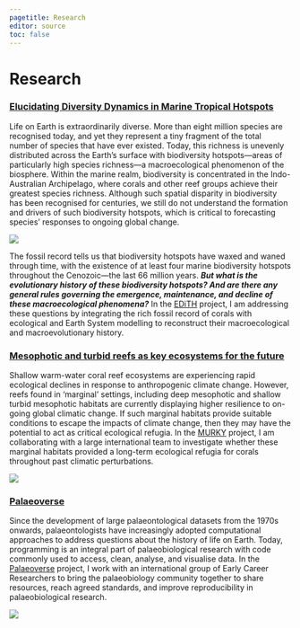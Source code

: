 ```yaml
---
pagetitle: Research
editor: source
toc: false
---
```


# Research

### [Elucidating Diversity Dynamics in Marine Tropical Hotspots](https://github.com/EDiTH-NERC) 

::: {.grid}

::: {.g-col-6}

Life on Earth is extraordinarily diverse. More than eight million species are recognised today, and yet they represent a tiny fragment of the total number of species that have ever existed. Today, this richness is unevenly distributed across the Earth’s surface with biodiversity hotspots—areas of particularly high species richness—a macroecological phenomenon of the biosphere. Within the marine realm, biodiversity is concentrated in the Indo-Australian Archipelago, where corals and other reef groups achieve their greatest species richness. Although such spatial disparity in biodiversity has been recognised for centuries, we still do not understand the formation and drivers of such biodiversity hotspots, which is critical to forecasting species’ responses to ongoing global change.

:::

::: {.g-col-6}

![](images/edith.jpg)
:::

:::

The fossil record tells us that biodiversity hotspots have waxed and waned through time, with the existence of at least four marine biodiversity hotspots throughout the Cenozoic—the last 66 million years. ***But what is the evolutionary history of these biodiversity hotspots? And are there any general rules governing the emergence, maintenance, and decline of these macroecological phenomena?*** In the [EDiTH](https://github.com/UKRRI185) project, I am addressing these questions by integrating the rich fossil record of corals with ecological and Earth System modelling to reconstruct their macroecological and macroevolutionary history.

### [Mesophotic and turbid reefs as key ecosystems for the future](https://www.paleosynthesis.nat.fau.de/index.php/murky/)

::: {.grid}

::: {.g-col-10}

Shallow warm-water coral reef ecosystems are experiencing rapid ecological declines in response to anthropogenic climate change. However, reefs found in 'marginal' settings, including deep mesophotic and shallow turbid mesophotic habitats are currently displaying higher resilience to on-going global climatic change. If such marginal habitats provide suitable conditions to escape the impacts of climate change, then they may have the potential to act as critical ecological refugia. In the [MURKY](https://www.paleosynthesis.nat.fau.de/index.php/murky/) project, I am collaborating with a large international team to investigate whether these marginal habitats provided a long-term ecological refugia for corals throughout past climatic perturbations. 

:::

::: {.g-col-2}

[![](images/murky.png)]((https://www.paleosynthesis.nat.fau.de/index.php/murky/))

:::

:::

### [Palaeoverse](https://palaeoverse.org)

::: {.grid}

::: {.g-col-10}

Since the development of large palaeontological datasets from the 1970s onwards, palaeontologists have increasingly adopted computational approaches to address questions about the history of life on Earth. Today, programming is an integral part of palaeobiological research with code commonly used to access, clean, analyse, and visualise data. In the [Palaeoverse](https://palaeoverse.org) project, I work with an international group of Early Career Researchers to bring the palaeobiology community together to share resources, reach agreed standards, and improve reproducibility in palaeobiological research.

:::

::: {.g-col-2}

[![](images/palaeoverse.png)](https://palaeoverse.org)

:::

:::